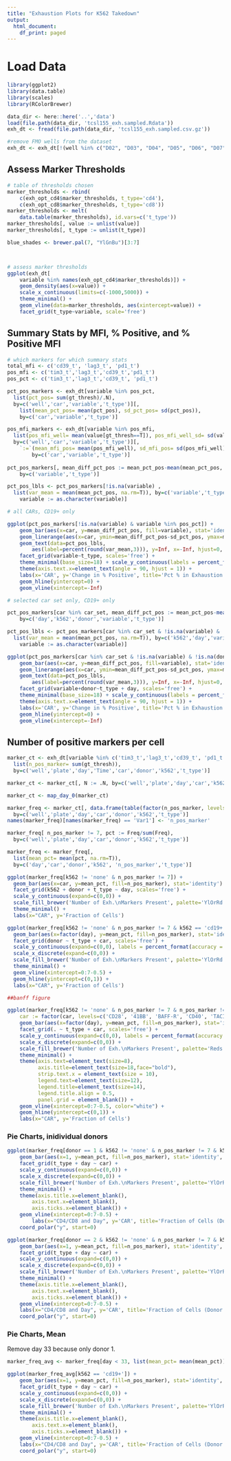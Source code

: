 ```yaml
---
title: "Exhaustion Plots for K562 Takedown"
output:
  html_document:
    df_print: paged
---
```


# Load Data 
```r
library(ggplot2)
library(data.table)
library(scales)
library(RColorBrewer)

data_dir <- here::here('..','data')
load(file.path(data_dir, 'tcsl155_exh.sampled.Rdata'))
exh_dt <- fread(file.path(data_dir, 'tcsl155_exh.sampled.csv.gz'))

#remove FMO wells from the dataset
exh_dt <- exh_dt[!(well %in% c("D02", "D03", "D04", "D05", "D06", "D07", "D08"))]
```

## Assess Marker Thresholds

```r

# table of thresholds chosen
marker_thresholds <- rbind(
    c(exh_opt_cd4$marker_thresholds, t_type='cd4'),
    c(exh_opt_cd8$marker_thresholds, t_type='cd8'))
marker_thresholds <- melt(
    data.table(marker_thresholds), id.vars=c('t_type'))
marker_thresholds[, value := unlist(value)]
marker_thresholds[, t_type := unlist(t_type)]

blue_shades <- brewer.pal(7, "YlGnBu")[3:7]



# assess marker thresholds
ggplot(exh_dt[ 
    variable %in% names(exh_opt_cd4$marker_thresholds)]) + 
    geom_density(aes(x=value)) + 
    scale_x_continuous(limits=c(-1000,5000)) + 
    theme_minimal() +
    geom_vline(data=marker_thresholds, aes(xintercept=value)) +
    facet_grid(t_type~variable, scale='free')


```

## Summary Stats by MFI, % Positive, and % Positive MFI

```r

# which markers for which summary stats
total_mfi <- c('cd39_t', 'lag3_t', 'pd1_t')
pos_mfi <- c('tim3_t','lag3_t','cd39_t','pd1_t')
pos_pct <- c('tim3_t','lag3_t','cd39_t', 'pd1_t')

pct_pos_markers <- exh_dt[variable %in% pos_pct,
  list(pct_pos= sum(gt_thresh)/.N),
  by=c('well','car','variable','t_type')][, 
    list(mean_pct_pos= mean(pct_pos), sd_pct_pos= sd(pct_pos)),
    by=c('car','variable','t_type')]

pos_mfi_markers <- exh_dt[variable %in% pos_mfi,
  list(pos_mfi_well= mean(value[gt_thresh==T]), pos_mfi_well_sd= sd(value[gt_thresh==T])), 
  by=c('well','car','variable','t_type')][,
    `:=`(mean_mfi_pos= mean(pos_mfi_well), sd_mfi_pos= sd(pos_mfi_well)),
        by=c('car','variable','t_type')]  
    
pct_pos_markers[, mean_diff_pct_pos := mean_pct_pos-mean(mean_pct_pos, na.rm=T), 
    by=c('variable','t_type')]

pct_pos_lbls <- pct_pos_markers[!is.na(variable) ,
  list(var_mean = mean(mean_pct_pos, na.rm=T)), by=c('variable','t_type')][,
    variable := as.character(variable)]

# all CARs, CD19+ only

ggplot(pct_pos_markers[!is.na(variable) & variable %in% pos_pct]) + 
    geom_bar(aes(x=car, y=mean_diff_pct_pos, fill=variable), stat='identity') +
    geom_linerange(aes(x=car, ymin=mean_diff_pct_pos-sd_pct_pos, ymax=mean_diff_pct_pos+sd_pct_pos)) +
    geom_text(data=pct_pos_lbls, 
        aes(label=percent(round(var_mean,3))), y=Inf, x=-Inf, hjust=0, vjust=1) + 
    facet_grid(variable~t_type, scales='free') +
    theme_minimal(base_size=18) + scale_y_continuous(labels = percent_format(accuracy = 1)) +
    theme(axis.text.x=element_text(angle = 90, hjust = 1)) +
    labs(x='CAR', y='Change in % Positive', title='Pct % in Exhaustion Marker from Average CAR (All CARs)') +
    geom_hline(yintercept=0) +
    geom_vline(xintercept=-Inf)

# selected car set only, CD19+ only

pct_pos_markers[car %in% car_set, mean_diff_pct_pos := mean_pct_pos-mean(mean_pct_pos, na.rm=T), 
    by=c('day','k562','donor','variable','t_type')]

pct_pos_lbls <- pct_pos_markers[car %in% car_set & !is.na(variable) & !is.na(donor) & k562 == 'cd19+',
  list(var_mean = mean(mean_pct_pos, na.rm=T)), by=c('k562','day','variable','donor','t_type')][,
    variable := as.character(variable)]

ggplot(pct_pos_markers[car %in% car_set & !is.na(variable) & !is.na(donor) & k562 == 'cd19+' & variable %in% pos_pct]) + 
    geom_bar(aes(x=car, y=mean_diff_pct_pos, fill=variable), stat='identity') +
    geom_linerange(aes(x=car, ymin=mean_diff_pct_pos-sd_pct_pos, ymax=mean_diff_pct_pos+sd_pct_pos)) +
    geom_text(data=pct_pos_lbls, 
        aes(label=percent(round(var_mean,3))), y=Inf, x=-Inf, hjust=0, vjust=1) + 
    facet_grid(variable+donor~t_type + day, scales='free') +
    theme_minimal(base_size=18) + scale_y_continuous(labels = percent_format(accuracy = 1)) +
    theme(axis.text.x=element_text(angle = 90, hjust = 1)) +
    labs(x='CAR', y='Change in % Positive', title='Pct % in Exhaustion Marker from Average CAR (Selected CARs)') +
    geom_hline(yintercept=0) +
    geom_vline(xintercept=-Inf)

```

## Number of positive markers per cell

```r
marker_ct <- exh_dt[variable %in% c('tim3_t','lag3_t','cd39_t', 'pd1_t'),
  list(n_pos_marker= sum(gt_thresh)), 
  by=c('well','plate','day','Time','car','donor','k562','t_type')]

marker_ct <- marker_ct[, N := .N, by=c('well','plate','day','car','k562','t_type')][N > 1]

marker_ct <- map_day_0(marker_ct)

marker_freq <- marker_ct[, data.frame(table(factor(n_pos_marker, levels= 0:4))), 
  by=c('well','plate','day','car','donor','k562','t_type')]
names(marker_freq)[names(marker_freq) == 'Var1'] <- 'n_pos_marker'

marker_freq[ n_pos_marker != 7, pct := Freq/sum(Freq), 
  by=c('well','plate','day','car','donor','k562','t_type')]

marker_freq <- marker_freq[,
  list(mean_pct= mean(pct, na.rm=T)),
  by=c('day','car','donor','k562', 'n_pos_marker','t_type')]

ggplot(marker_freq[k562 != 'none' & n_pos_marker != 7]) + 
  geom_bar(aes(x=car, y=mean_pct, fill=n_pos_marker), stat='identity') + 
  facet_grid(k562 + donor + t_type ~ day, scales='free') + 
  scale_y_continuous(expand=c(0,0)) + 
  scale_fill_brewer('Number of Exh.\nMarkers Present', palette='YlOrRd') + 
  theme_minimal() +
  labs(x="CAR", y='Fraction of Cells')

ggplot(marker_freq[k562 != 'none' & n_pos_marker != 7 & k562 == 'cd19+']) + 
  geom_bar(aes(x=factor(day), y=mean_pct, fill=n_pos_marker), stat='identity', width=1) + 
  facet_grid(donor ~ t_type + car, scales='free') + 
  scale_y_continuous(expand=c(0,0), labels = percent_format(accuracy = 1)) + 
  scale_x_discrete(expand=c(0,0)) +
  scale_fill_brewer('Number of Exh.\nMarkers Present', palette='YlOrRd') + 
  theme_minimal() +
  geom_vline(xintercept=0:7-0.5) +
  geom_hline(yintercept=c(0,1)) +
  labs(x="CAR", y='Fraction of Cells')
```

```r
##banff figure

ggplot(marker_freq[k562 != 'none' & n_pos_marker != 7 & n_pos_marker != 0 & k562 == 'cd19+' & car %in% c('CD28', '41BB', 'BAFF-R', 'CD40', 'TACI') & donor == 2][,
    car := factor(car, levels=c('CD28', '41BB', 'BAFF-R', 'CD40', 'TACI'), labels=c('CD28', '41BB', 'Receptor 1', 'Receptor 2', 'Receptor 4'))]) +
    geom_bar(aes(x=factor(day), y=mean_pct, fill=n_pos_marker), stat='identity', width=1) +
    facet_grid(. ~ t_type + car, scales='free') +
    scale_y_continuous(expand=c(0,0), labels = percent_format(accuracy = 1)) +
    scale_x_discrete(expand=c(0,0)) +
    scale_fill_brewer('Number of Exh.\nMarkers Present', palette='Reds') +
    theme_minimal() +
    theme(axis.text=element_text(size=8),
          axis.title=element_text(size=18,face="bold"),
          strip.text.x = element_text(size = 10),
          legend.text=element_text(size=12),
          legend.title=element_text(size=14),
          legend.title.align = 0.5,
          panel.grid = element_blank()) +
    geom_vline(xintercept=0:7-0.5, color="white") +
    geom_hline(yintercept=c(0,1)) +
    labs(x="CAR", y='Fraction of Cells')
```

### Pie Charts, inidividual donors

```r

ggplot(marker_freq[donor == 1 & k562 != 'none' & n_pos_marker != 7 & k562 == 'cd19+']) + 
    geom_bar(aes(x=1, y=mean_pct, fill=n_pos_marker), stat='identity', width=1) + 
    facet_grid(t_type + day ~ car) + 
    scale_y_continuous(expand=c(0,0)) + 
    scale_x_discrete(expand=c(0,0)) +
    scale_fill_brewer('Number of Exh.\nMarkers Present', palette='YlOrRd') + 
    theme_minimal() +
    theme(axis.title.x=element_blank(),
        axis.text.x=element_blank(),
        axis.ticks.x=element_blank()) +
    geom_vline(xintercept=0:7-0.5) +
        labs(x="CD4/CD8 and Day", y='CAR', title='Fraction of Cells (Donor 1)') +
    coord_polar("y", start=0)

ggplot(marker_freq[donor == 2 & k562 != 'none' & n_pos_marker != 7 & k562 == 'cd19+']) + 
    geom_bar(aes(x=1, y=mean_pct, fill=n_pos_marker), stat='identity', width=1) + 
    facet_grid(t_type + day ~ car) + 
    scale_y_continuous(expand=c(0,0)) + 
    scale_x_discrete(expand=c(0,0)) +
    scale_fill_brewer('Number of Exh.\nMarkers Present', palette='YlOrRd') + 
    theme_minimal() +
    theme(axis.title.x=element_blank(),
        axis.text.x=element_blank(),
        axis.ticks.x=element_blank()) +
    geom_vline(xintercept=0:7-0.5) +
    labs(x="CD4/CD8 and Day", y='CAR', title='Fraction of Cells (Donor 2)') +
    coord_polar("y", start=0)
```

### Pie Charts, Mean

Remove day 33 because only donor 1.


```r

marker_freq_avg <- marker_freq[day < 33, list(mean_pct= mean(mean_pct)), by=c('car', 'k562','n_pos_marker','t_type','day')]

ggplot(marker_freq_avg[k562 == 'cd19+']) + 
    geom_bar(aes(x=1, y=mean_pct, fill=n_pos_marker), stat='identity', width=1) + 
    facet_grid(t_type + day ~ car) + 
    scale_y_continuous(expand=c(0,0)) + 
    scale_x_discrete(expand=c(0,0)) +
    scale_fill_brewer('Number of Exh.\nMarkers Present', palette='YlOrRd') + 
    theme_minimal() +
    theme(axis.title.x=element_blank(),
        axis.text.x=element_blank(),
        axis.ticks.x=element_blank()) +
    geom_vline(xintercept=0:7-0.5) +
    labs(x="CD4/CD8 and Day", y='CAR', title='Fraction of Cells (Donor Average)') +
    coord_polar("y", start=0)

```
